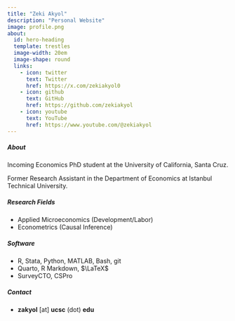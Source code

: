 ```yaml
---
title: "Zeki Akyol"
description: "Personal Website"
image: profile.png
about:
  id: hero-heading
  template: trestles
  image-width: 20em
  image-shape: round
  links:
    - icon: twitter
      text: Twitter
      href: https://x.com/zekiakyol0
    - icon: github
      text: GitHub
      href: https://github.com/zekiakyol
    - icon: youtube
      text: YouTube
      href: https://www.youtube.com/@zekiakyol
---
```


:::{#hero-heading}
##### **About**

Incoming Economics PhD student at the University of California, Santa Cruz.

Former Research Assistant in the Department of Economics at Istanbul Technical University.

##### **Research Fields**

- Applied Microeconomics (Development/Labor)
- Econometrics (Causal Inference)

##### **Software**

- R, Stata, Python, MATLAB, Bash, git
- Quarto, R Markdown, $\LaTeX$
- SurveyCTO, CSPro

##### **Contact**

- **zakyol** [at] **ucsc** (dot) **edu**
:::
